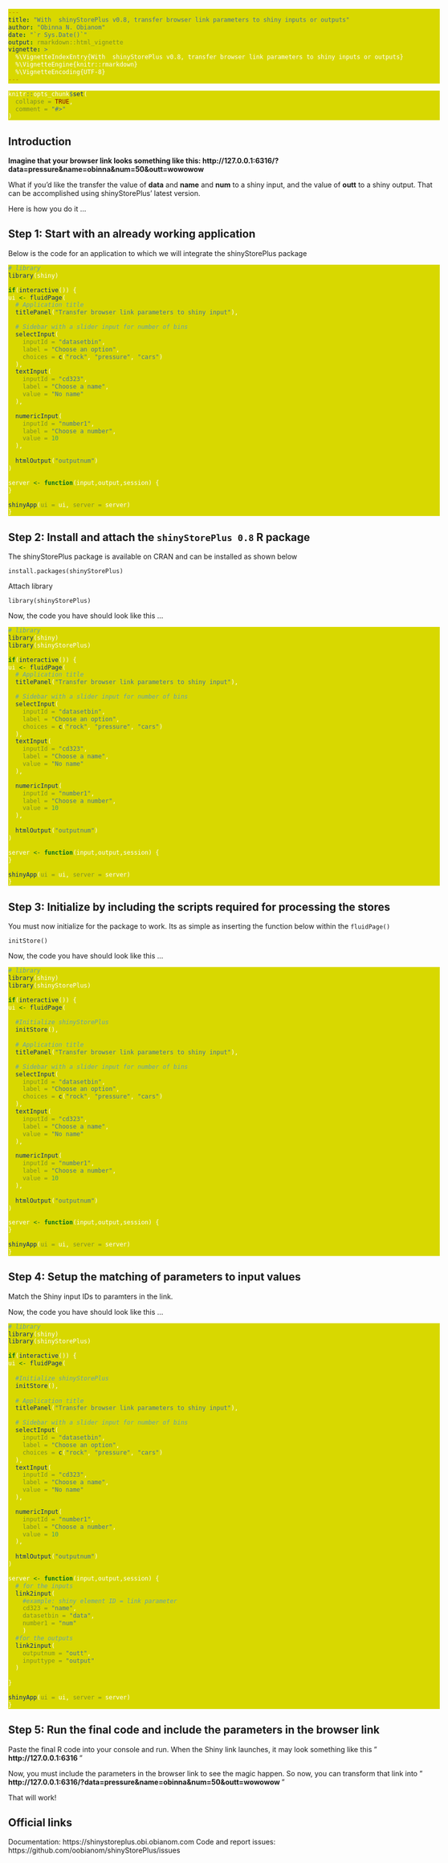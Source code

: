 ```yaml
---
title: "With  shinyStorePlus v0.8, transfer browser link parameters to shiny inputs or outputs"
author: "Obinna N. Obianom"
date: "`r Sys.Date()`"
output: rmarkdown::html_vignette
vignette: >
  %\VignetteIndexEntry{With  shinyStorePlus v0.8, transfer browser link parameters to shiny inputs or outputs}
  %\VignetteEngine{knitr::rmarkdown}
  %\VignetteEncoding{UTF-8}
---
```

```r
knitr::opts_chunk$set(
  collapse = TRUE,
  comment = "#>"
)
```

## Introduction

__Imagine that your browser link looks something like this: http://127.0.0.1:6316/?data=pressure&name=obinna&num=50&outt=wowowow __

What if you'd like the transfer the value of __data__ and __name__ and __num__ to a shiny input, and the value of __outt__ to a shiny output. That can be accomplished using shinyStorePlus' latest version. 

Here is how you do it ...

<style>body{max-width:unset!important;}pre.sourceCode{background-color:#d8d800!important;}code.sourceCode{background-color:#d8d800!important;color:fff!important;}</style>

## Step 1: Start with an already working application

Below is the code for an application to which we will integrate the shinyStorePlus package

```r

# library
library(shiny)

if(interactive()) {
ui <- fluidPage(
  # Application title
  titlePanel("Transfer browser link parameters to shiny input"),

  # Sidebar with a slider input for number of bins
  selectInput(
    inputId = "datasetbin",
    label = "Choose an option",
    choices = c("rock", "pressure", "cars")
  ),
  textInput(
    inputId = "cd323",
    label = "Choose a name",
    value = "No name"
  ),

  numericInput(
    inputId = "number1",
    label = "Choose a number",
    value = 10
  ),
  
  htmlOutput("outputnum")
)

server <- function(input,output,session) {
}

shinyApp(ui = ui, server = server)
}

```


## Step 2: Install and attach the <code>shinyStorePlus 0.8</code> R package

The shinyStorePlus package is available on CRAN and can be installed as shown below

`install.packages(shinyStorePlus)`

Attach library 

`library(shinyStorePlus)`

Now, the code you have should look like this ...


```r

# library
library(shiny)
library(shinyStorePlus)

if(interactive()) {
ui <- fluidPage(
  # Application title
  titlePanel("Transfer browser link parameters to shiny input"),

  # Sidebar with a slider input for number of bins
  selectInput(
    inputId = "datasetbin",
    label = "Choose an option",
    choices = c("rock", "pressure", "cars")
  ),
  textInput(
    inputId = "cd323",
    label = "Choose a name",
    value = "No name"
  ),

  numericInput(
    inputId = "number1",
    label = "Choose a number",
    value = 10
  ),
  
  htmlOutput("outputnum")
)

server <- function(input,output,session) {
}

shinyApp(ui = ui, server = server)
}

```


## Step 3: Initialize by including the scripts required for processing the stores

You must now initialize for the package to work. Its as simple as inserting the function below within the <code>fluidPage()</code>

`initStore()`

Now, the code you have should look like this ...


```r

# library
library(shiny)
library(shinyStorePlus)

if(interactive()) {
ui <- fluidPage(
  
  #Initialize shinyStorePlus
  initStore(),
  
  # Application title
  titlePanel("Transfer browser link parameters to shiny input"),

  # Sidebar with a slider input for number of bins
  selectInput(
    inputId = "datasetbin",
    label = "Choose an option",
    choices = c("rock", "pressure", "cars")
  ),
  textInput(
    inputId = "cd323",
    label = "Choose a name",
    value = "No name"
  ),

  numericInput(
    inputId = "number1",
    label = "Choose a number",
    value = 10
  ),
  
  htmlOutput("outputnum")
)

server <- function(input,output,session) {
}

shinyApp(ui = ui, server = server)
}

```



## Step 4: Setup the matching of parameters to input values

Match the Shiny input IDs to paramters in the link.

Now, the code you have should look like this ...


```r

# library
library(shiny)
library(shinyStorePlus)

if(interactive()) {
ui <- fluidPage(
  
  #Initialize shinyStorePlus
  initStore(),
  
  # Application title
  titlePanel("Transfer browser link parameters to shiny input"),

  # Sidebar with a slider input for number of bins
  selectInput(
    inputId = "datasetbin",
    label = "Choose an option",
    choices = c("rock", "pressure", "cars")
  ),
  textInput(
    inputId = "cd323",
    label = "Choose a name",
    value = "No name"
  ),

  numericInput(
    inputId = "number1",
    label = "Choose a number",
    value = 10
  ),
  
  htmlOutput("outputnum")
)

server <- function(input,output,session) {
  # for the inputs
  link2input(
    #example: shiny element ID = link parameter
    cd323 = "name",
    datasetbin = "data",
    number1 = "num"
    )
  #for the outputs
  link2input(
    outputnum = "outt",
    inputtype = "output"
  )
  
}

shinyApp(ui = ui, server = server)
}

```

## Step 5: Run the final code and include the parameters in the browser link

Paste the final R code into your console and run. When the Shiny link launches, it may look something like this " __http://127.0.0.1:6316 __ "

Now, you must include the parameters in the browser link to see the magic happen. So now, you can transform that link into  " __http://127.0.0.1:6316/?data=pressure&name=obinna&num=50&outt=wowowow __ "

That will work!

  
## Official links

Documentation: https://shinystoreplus.obi.obianom.com
Code and report issues: https://github.com/oobianom/shinyStorePlus/issues


